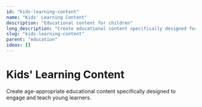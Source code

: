 ```yaml
---
id: "kids-learning-content"
name: "Kids' Learning Content"
description: "Educational content for children"
long_description: "Create educational content specifically designed for young learners"
slug: "kids-learning-content"
parent: "education"
ideas: []
---
```


# Kids' Learning Content

Create age-appropriate educational content specifically designed to engage and teach young learners.